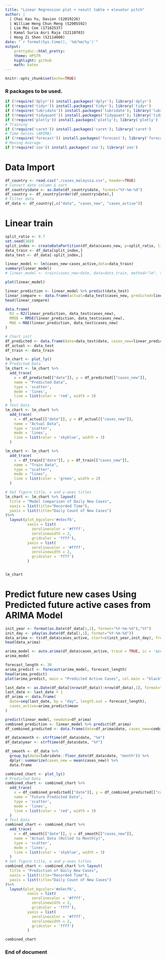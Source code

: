 ```yaml
---
title: "Linear Regression plot + result table + elevator pitch"
author: |
  | Chai Kau Yu, Davion (S2019226)
  | William Heng Chun Meng (S2005592)
  | Lim Mei Cee (17162537)
  | Kamal Suria Asri Raja (S2110703)
  | Hong Zi Shen (S2114600)
date: "`r format(Sys.time(), '%d/%m/%y')`"
output:
    prettydoc::html_pretty:
    theme: HPSTR
    highlight: github
    math: katex
---
```


```r
knitr::opts_chunk$set(echo=TRUE)
```

### R packages to be used.

```r
if (!require('dplyr')) install.packages('dplyr'); library('dplyr')
if (!require('tidyr')) install.packages('tidyr'); library('tidyr')
if (!require('lubridate')) install.packages('lubridate'); library('lubridate')
if (!require('tidyquant')) install.packages('tidyquant'); library('tidyquant')
if (!require('plotly')) install.packages('plotly'); library('plotly')
# Training
if (!require('caret')) install.packages('caret'); library('caret')
# Time Series (ARIMA)
if (!require('forecast')) install.packages('forecast'); library('forecast')
# Moving Average
if (!require('zoo')) install.packages('zoo'); library('zoo')
```

# Data Import

```r
df_country <- read.csv("./cases_malaysia.csv", header=TRUE)
# Convert date column & sort
df_country$date <- as.Date(df_country$date, format="%Y-%m-%d")
df_country <- df_country[order(df_country$date),]
# Filter data
df_data <- df_country[,c("date", "cases_new", "cases_active")]
```

# Linear train

```r
split_ratio <- 0.7
set.seed(168)
split_index <- createDataPartition(df_data$cases_new, p=split_ratio, list=FALSE)
data_train <- df_data[split_index,]
data_test <- df_data[-split_index,]

linear_model <- lm(cases_new~cases_active,data=data_train)
summary(linear_model)
# linear_model <- train(cases_new~date, data=data_train, method="lm", trControl=data_train_control)

plot(linear_model)
```

```r
linear_prediction <- linear_model %>% predict(data_test)
linear_compare <- data.frame(actual=data_test$cases_new, predicted=linear_prediction)
head(linear_compare)
```
```r
data.frame(
  R2 = R2(linear_prediction, data_test$cases_new),
  RMSE = RMSE(linear_prediction, data_test$cases_new),
  MAE = MAE(linear_prediction, data_test$cases_new)
)
```


```r
# Chart init
df_predicted <- data.frame(date=data_test$date, cases_new=linear_prediction)
df_actual <- data_test
df_train <- data_train

lm_chart <- plot_ly()
# Predicted Data
lm_chart <- lm_chart %>% 
  add_trace(
    x = df_predicted[["date"]], y = df_predicted[["cases_new"]],
    name = "Predicted Data",
    type = 'scatter',
    mode = 'lines',
    line = list(color = 'red', width = 3)
  )
# Test Data
lm_chart <- lm_chart %>% 
  add_trace(
    x = df_actual[["date"]], y = df_actual[["cases_new"]],
    name = "Actual Data",
    type = 'scatter',
    mode = 'lines',
    line = list(color = 'skyblue', width = 3)
  )

lm_chart <- lm_chart %>% 
  add_trace(
    x = df_train[["date"]], y = df_train[["cases_new"]], 
    name = "Train Data",
    type = "scatter",
    mode = "lines",
    line = list(color = 'green', width = 2)
  )

# Set figure title, x and y-axes titles
lm_chart <- lm_chart %>% layout(
  title = "Model Comparison of Daily New Cases",
  xaxis = list(title="Recorded Time"),
  yaxis = list(title="Daily Count of New Cases")
)%>%
  layout(plot_bgcolor='#e5ecf6',
          xaxis = list(
            zerolinecolor = '#ffff',
            zerolinewidth = 2,
            gridcolor = 'ffff'),
          yaxis = list(
            zerolinecolor = '#ffff',
            zerolinewidth = 2,
            gridcolor = 'ffff')
          )


lm_chart
```

# Predict future new cases Using Predicted future active cases from ARIMA Model

```r
init_year <- format(as.Date(df_data[1,1], format="%Y-%m-%d"),"%Y")
init_day <- yday(as.Date(df_data[1,1], format="%Y-%m-%d"))
data_arima <- ts(df_data$cases_active, start=c(init_year,init_day), frequency=365)
head(data_arima)
```


```r
arima_model <- auto.arima(df_data$cases_active, trace = TRUE, ic = 'aicc', approximation = FALSE, stepwise = FALSE)
arima_model
```

```r
forecast_length <- 30
arima_predict <- forecast(arima_model, forecast_length)
head(arima_predict)
plot(arima_predict, main = "Predicted Active Cases", col.main = "black")
```

```r
last_date <- as.Date(df_data[(nrow(df_data)):nrow(df_data),1], format="%Y-%m-%d")
last_date <- last_date + 1
df_arima <- data.frame(
  date=seq(last_date, by = "day", length.out = forecast_length),
  cases_active=arima_predict$mean
)

predict(linear_model, newdata=df_arima)
combined_prediction <- linear_model %>% predict(df_arima)
df_combined_predicted <- data.frame(date=df_arima$date, cases_new=combined_prediction)
```

```r
df_data$month <- strftime(df_data$date, "%m")
df_data$year <- strftime(df_data$date, "%Y")

df_smooth <- df_data %>%                         
  group_by(date=lubridate::floor_date(df_data$date, "month")) %>% 
  dplyr::summarize(cases_new = mean(cases_new)) %>% 
  data.frame
```

```r
combined_chart <- plot_ly()
# Predicted Data
combined_chart <- combined_chart %>% 
  add_trace(
    x = df_combined_predicted[["date"]], y = df_combined_predicted[["cases_new"]],
    name = "Future Predicted Data",
    type = 'scatter',
    mode = 'lines',
    line = list(color = 'red', width = 3)
  )
# Test Data
combined_chart <- combined_chart %>% 
  add_trace(
    x = df_smooth[["date"]], y = df_smooth[["cases_new"]],
    name = "Actual Data (Rolled to Monthly)",
    type = 'scatter',
    mode = 'lines',
    line = list(color = 'skyblue', width = 3)
  )
# Set figure title, x and y-axes titles
combined_chart <- combined_chart %>% layout(
  title = "Prediction of Daily New Cases",
  xaxis = list(title="Recorded Time"),
  yaxis = list(title="Daily Count of New Cases")
)%>%
  layout(plot_bgcolor='#e5ecf6',
          xaxis = list(
            zerolinecolor = '#ffff',
            zerolinewidth = 2,
            gridcolor = 'ffff'),
          yaxis = list(
            zerolinecolor = '#ffff',
            zerolinewidth = 2,
            gridcolor = 'ffff')
          )

combined_chart
```

### End of document